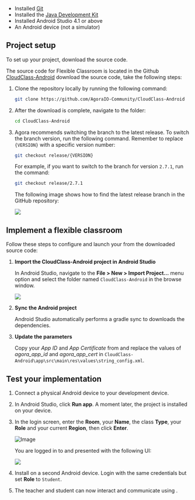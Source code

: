 <PlatformWrapper platform="android">

* Installed [Git](https://git-scm.com/downloads)
* Installed the [Java Development Kit](https://www.oracle.com/java/technologies/javase-downloads.html)
* Installed Android Studio 4.1 or above
* An Android device (not a simulator)

## Project setup

To set up your <Vg k="FC" /> project, download the source code.

The source code for Flexible Classroom is located in the Github [CloudClass-Android](https://https://github.com/AgoraIO-Community/CloudClass-Android) download the source code, take the following steps:

1. Clone the repository locally by running the following command:

   ```bash
   git clone https://github.com/AgoraIO-Community/CloudClass-Android
   ```

1. After the download is complete, navigate to the folder:

   ```bash
   cd CloudClass-Android
   ```

1. Agora recommends switching the branch to the latest release. To switch the branch version, run the following command. Remember to replace `{VERSION}` with a specific version number:

   ```bash
   git checkout release/{VERSION}
   ```

   For example, if you want to switch to the branch for version `2.7.1`, run the command:

   ```bash
   git checkout release/2.7.1
   ```

   The following image shows how to find the latest release branch in the GitHub repository:

   ![](https://web-cdn.agora.io/docs-files/1658914705722)


## Implement a flexible classroom

Follow these steps to configure and launch your <Vg k="FC" /> from the downloaded source code:

1. **Import the CloudClass-Android project in Android Studio**

   In Android Studio, navigate to the **File > New > Import Project...** menu option and select the folder named `CloudClass-Android` in the browse window.

   ![](https://web-cdn.agora.io/docs-files/1648635239823)

1. **Sync the Android project**

   Android Studio automatically performs a gradle sync to downloads the dependencies.

1. **Update the parameters**

   Copy your *App ID* and *App Certificate* from [<Vg k="CONSOLE" />]((https://console.agora.io/)) and replace the values of *agora_app_id* and *agora_app_cert* in `CloudClass-Android\app\src\main\res\values\string_config.xml`.


## Test your implementation

1. Connect a physical Android device to your development device.

1. In Android Studio, click **Run app**. A moment later, the project is installed on your device.

1. In the login screen, enter the **Room**, your **Name**, the class **Type**, your **Role** and your current **Region**, then click **Enter**.

    ![Image](/images/flexible-classroom/login-screen.png)

   You are logged in to <Vg k="FC" /> and presented with the following UI:

   ![](https://web-cdn.agora.io/docs-files/1648635720196)

1. Install <Vg k="FC" /> on a second Android device. Login with the same credentials but set  **Role** to `Student`.

1. The teacher and student can now interact and communicate using <Vg k="FC" />.


</PlatformWrapper>